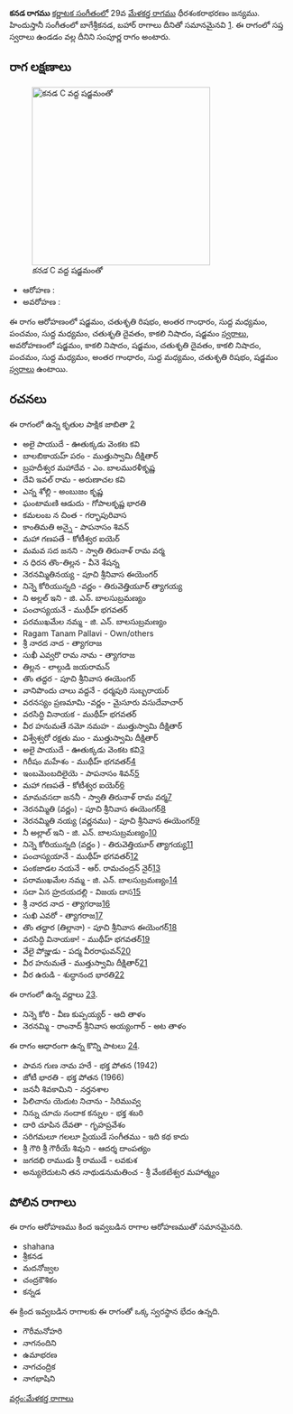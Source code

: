 {{Infobox ragam
	| name          	= కనడ
	| synonym	    	= 
	| mela          	= 
	| chakra        	= 
	| janaka        	= 
	| type          	= సంపూర్ణ
	| arohanam      	= {{svaraC|S|R2|G3|M1|P|M1|D2|N3|S'}} 
	| avarohanam    	= {{svaraC|S'|N3|S|D2|N3|P|M1|G3|M1|R2|S}}
	| jeeva         	=
	| chhaya        	=
	| nyasa         	=
	| vishesha      	= 
	| equivalent  		= బాగేశ్రీకనడ, బహార్
}}
{{కర్ణాటక సంగీత రాగాలు}}
'''కనడ రాగము''' [[కర్ణాటక సంగీతం]]లో 29వ [[మేళకర్త రాగము]] ధీరశంకరాభరణం జన్యము.  హిందుస్తానీ సంగీతంలో బాగేశ్రీకనడ, బహార్ రాగాలు దీనితో సమానమైనవి [https://karnatik.com/hcragatable.shtml]. ఈ రాగంలో సప్త స్వరాలు ఉండడం వల్ల దీనిని సంపూర్ణ రాగం అంటారు.


==రాగ లక్షణాలు==
[[Image:kanada_kb2wiki.png|thumb|right|316px|''కనడ'' C వద్ద షడ్జమంతో]]

* ఆరోహణ : {{svaraC|S|R2|G3|M1|P|M1|D2|N3|S'}} 
* అవరోహణ : {{svaraC|S'|N3|S|D2|N3|P|M1|G3|M1|R2|S}}

ఈ రాగం ఆరోహణంలో షడ్జమం, చతుశృతి రిషభం, అంతర గాంధారం, సుద్ద మధ్యమం, పంచమం, సుద్ద మధ్యమం, చతుశృతి దైవతం, కాకలి  నిషాదం, షడ్జమం [[స్వరాలు]], అవరోహణంలో షడ్జమం, కాకలి  నిషాదం, షడ్జమం, చతుశృతి దైవతం, కాకలి  నిషాదం, పంచమం, సుద్ద మధ్యమం, అంతర గాంధారం, సుద్ద మధ్యమం, చతుశృతి రిషభం, షడ్జమం [[స్వరాలు]] ఉంటాయి.

==రచనలు==
ఈ రాగంలో ఉన్న కృతుల పాక్షిక జాబితా [https://github.com/ssrihari/ragavardhini/blob/master/ragas/kritis.psv]
* అలై పాయుదే - ఊతుక్కడు వెంకట కవి
* బాలబికాయహ్ పరం - ముత్తుస్వామి దీక్షితార్
* బ్రహదీశ్వర మహాదేవ - ఎం. బాలమురళీకృష్ణ
* దేవి ఇవల్ రామ - అరుణాచల కవి
* ఎన్న శోల్లి - అంబుజం కృష్ణ
* ఘంటామణి ఆడుదు - గోపాలకృష్ణ భారతి
* కమలంబ న చింత - గర్భాపురివాస
* కాంతిమతి అన్నై - పాపనాసం  శివన్
* మహా గణపతే - కోటీశ్వర ఐయెర్
* మమవ సద జనని - స్వాతి తిరునాళ్ రామ వర్మ
* న ధిరన తొం-తిల్లన - వీనె శేషన్న
* నెరనమ్మితినయ్య - పూచి శ్రీనివాస ఈయెంగర్
* నిన్నె కోరియున్నది -వర్ణం - తిరువెత్తియూర్ త్యాగయ్య
* ని అల్లల్ ఇని - జి. ఎన్. బాలసుబ్రమణ్యం
* పంచాస్యయనే - ముథీహ్ భగవతర్
* పరముఖమేల  నమ్మ - జి. ఎన్. బాలసుబ్రమణ్యం
* Ragam Tanam Pallavi - Own/others
* శ్రీ నారద నాద - త్యాగరాజ
* సుఖీ ఎవ్వరొ రామ నామ - త్యాగరాజ
* తిల్లన - లాల్గుడి జయరామన్
* తొం తద్దర - పూచి శ్రీనివాస ఈయెంగర్
* వానిపొందు చాలు వద్దనే - ధర్మపురి సుబ్బరాయర్
* వరనస్యం  ప్రణమామి -వర్ణం - మైసూరు వసుదేవాచార్
* వరసిద్ధి వినాయక - ముథీహ్ భగవతర్
* వీర హనుమతే నమో నమహ - ముత్తుస్వామి దీక్షితార్
* విశ్వేశ్వరో  రక్షతు మం - ముత్తుస్వామి దీక్షితార్
* అలై పాయుదే - ఊతుక్కడు వెంకట కవి[http://www.karnatik.com/c1000.shtml]
* గిరీషం మహేశం - ముథీహ్ భగవతర్[http://www.karnatik.com/c1954.shtml]
*  ఇంబమెంబదిలైయె - పాపనాసం  శివన్[http://www.karnatik.com/c1557.shtml]
* మహా గణపతే - కోటీశ్వర ఐయెర్[http://www.karnatik.com/c1870.shtml]
* మామవసదా జననీ - స్వాతి తిరునాళ్ రామ వర్మ[http://www.karnatik.com/c1019.shtml]
* నెరనమ్మితి (వర్ణం) - పూచి శ్రీనివాస ఈయెంగర్[http://www.karnatik.com/c3086.shtml]
* నెరనమ్మితి నయ్య (వర్ణనము) - పూచి శ్రీనివాస ఈయెంగర్[http://www.karnatik.com/c3241.shtml]
* నీ అల్లాల్ ఇని - జి. ఎన్. బాలసుబ్రమణ్యం[http://www.karnatik.com/c3063.shtml]
* నిన్నె కోరియున్నది  (వర్ణం ) - తిరువెత్తియూర్ త్యాగయ్య[http://www.karnatik.com/c3018.shtml]
* పంచాస్యయానే - ముథీహ్ భగవతర్[http://www.karnatik.com/c2046.shtml]
* పంకజాడల నయనే - ఆర్. రామచంద్రన్ నైర్[http://www.karnatik.com/c3116.shtml]
* పరాముఖమేల నమ్మ - జి. ఎన్. బాలసుబ్రమణ్యం[http://www.karnatik.com/c3073.shtml]
* సదా ఏన హ్రదయదల్లి - విజయ దాస[http://www.karnatik.com/c1216.shtml]
* శ్రీ నారద నాద - త్యాగరాజ[http://www.karnatik.com/c2839.shtml]
* సుఖి ఎవరో - త్యాగరాజ[http://www.karnatik.com/c1339.shtml]
* తొం  తద్దార  (తిల్లానా) - పూచి శ్రీనివాస ఈయెంగర్[http://www.karnatik.com/c3272.shtml]
* వరసిద్ధి వినాయకా! - ముథీహ్ భగవతర్[http://www.karnatik.com/c2128.shtml]
* వేలై పోజ్హుడు - పద్మ వీరరాఘవన్[http://www.karnatik.com/c2987.shtml]
* వీర హనుమతే - ముత్తుస్వామి దీక్షితార్[http://www.karnatik.com/c1347.shtml]
* వీర ఉరుడి - శుద్ధానంద  భారతి[http://www.karnatik.com/c1661.shtml]

ఈ రాగంలో ఉన్న వర్ణాలు [http://www.carnatica.in/kriti/varnamlist.htm].
* నిన్నె కోరి - వీణ కుప్పయ్యర్ - ఆది తాళం
* నెరనమ్మి - రాంనాద్ శ్రీనివాస అయ్యంగార్ - అట తాళం

ఈ రాగం ఆధారంగా ఉన్న కొన్ని పాటలు [http://rksanka.tripod.com/music/rslist.html].
* పావన గుణ నామ హరే - భక్త పోతన (1942)
* జోటీ భారతి - భక్త పోతన (1966)
* జననీ శివకామిని - నర్తనశాల
* పిలిచాను యెదుట నిచాను - సిరిమువ్వ
* నిన్ను చూచు నందాక కన్నుల - భక్త శబరి
* దారి చూపిన దేవతా - గృహప్రవేశం
* సరిగమలూ గలలూ ప్రియుడే సంగీతము - ఇది  కథ కాదు
* శ్రీ గౌరి శ్రీ గౌరీయే శివుని - ఆదర్శ  దాంపత్యం
* జగదభి రాముడు శ్రీ రాముడే - లవకుశ
* అన్యులెదుటని తన నాథుడనుమతించ - శ్రీ వేంకటేశ్వర మహాత్మ్యం




==పోలిన రాగాలు==
ఈ రాగం ఆరోహణము కింద ఇవ్వబడిన రాగాల ఆరోహణముతో సమానమైనది.
* shahana
* శ్రీకనడ
* మదనోజ్వల
* చంద్రకౌశికం
* కన్నడ

ఈ క్రింద ఇవ్వబడిన రాగాలకు ఈ రాగంతో ఒక్క స్వరస్థాన భేదం ఉన్నది.
* గౌరీమనోహరి
* నాగనందిని
* ఉమాభరణ
* నాగచంద్రిక
* నాగభాషిని



[[వర్గం:మేళకర్త రాగాలు]]